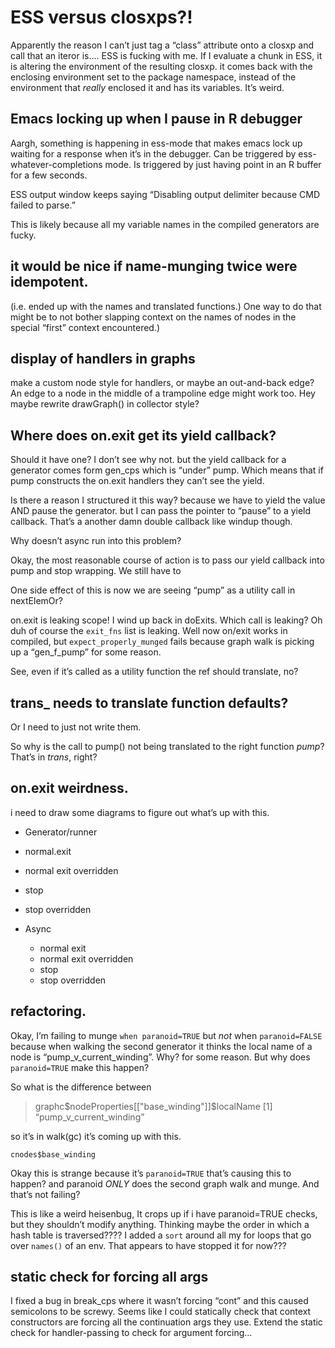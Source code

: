 
# ESS versus closxps?!

Apparently the reason I can't just tag a "class" attribute onto a closxp and call that an iteror is.... ESS is fucking with me. If I evaluate a chunk in ESS, it is altering the environment of the resulting closxp. it comes back with the enclosing environment set to the package namespace, instead of the environment that _really_ enclosed it and has its variables. It's weird.


## Emacs locking up when I pause in R debugger

Aargh, something is happening in ess-mode that makes emacs lock up waiting for a response when it's in the debugger. Can be triggered by ess-whatever-completions mode. Is triggered by just having point in an R buffer for a few seconds.

ESS output window keeps saying "Disabling output delimiter because CMD failed to parse."

This is likely because all my variable names in the compiled generators are fucky.

## it would be nice if name-munging twice were idempotent.

(i.e. ended up with the names and translated functions.) One way to do
that might be to not bother slapping context on the names of nodes in
the special "first" context encountered.)

## display of handlers in graphs

make a custom node style for handlers, or maybe an out-and-back edge?
An edge to a node in the middle of a trampoline edge might work too.
Hey maybe rewrite drawGraph() in collector style?

## Where does on.exit get its yield callback?

Should it have one? I don't see why not. but the yield callback for a generator comes form gen_cps which is "under" pump. Which means that if pump constructs the on.exit handlers they can't see the yield.

Is there a reason I structured it this way? because we have to yield the value AND pause the generator. but I can pass the pointer to "pause" to a yield callback. That's a another damn double callback like windup though.

Why doesn't async run into this problem?

Okay, the most reasonable course of action is to pass our yield callback into pump and stop wrapping. We still have to

One side effect of this is now we are seeing "pump" as a utility call in nextElemOr?
 
 on.exit is leaking scope! I wind up back in doExits. Which call is leaking? Oh duh of course the `exit_fns` list is leaking. Well now on/exit works in compiled, but `expect_properly_munged` fails because graph walk is picking up a "gen_f_pump" for some reason.
 
 See, even if it's called as a utility function the ref should translate, no?
 
## trans_ needs to translate function defaults?

Or I need to just not write them.

So why is the call to pump() not being translated to the right function _pump_?
That's in _trans_, right?

## on.exit weirdness.

 i need to draw some diagrams to figure out what's up with this. 
 
 * Generator/runner
  * normal.exit
  * normal exit overridden
  * stop
  * stop overridden
 
 * Async
   * normal exit
   * normal exit overridden
   * stop
   * stop overridden

## refactoring.

Okay, I'm failing to munge `when paranoid=TRUE` but _not_ when `paranoid=FALSE` because when walking the second generator it thinks the local name of a node is "pump_v_current_winding". Why? for some reason. But why does `paranoid=TRUE` make this happen?

So what is the difference between 

> graphc$nodeProperties[["base_winding"]]$localName
[1] "pump_v_current_winding"

so it's in walk(gc) it's coming up with this.

`cnodes$base_winding`

Okay this is strange because it's `paranoid=TRUE` that's causing this to happen? and paranoid _ONLY_ does the second graph walk and munge. And that's not failing?

This is like a weird heisenbug, It crops up if i have paranoid=TRUE checks, but they shouldn't modify anything. Thinking maybe the order in which a hash table is traversed???? I added a `sort` around all my for loops that go over `names()` of an env. That appears to have stopped it for now??? 

## static check for forcing all args

I fixed a bug in break_cps where it wasn't forcing "cont" and this caused semicolons to be screwy. Seems like I could statically check that context constructors are forcing all the continuation args they use. Extend the static check for handler-passing to check for argument forcing...

